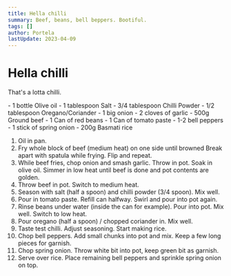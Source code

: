 ```yaml
---
title: Hella chilli
summary: Beef, beans, bell beppers. Bootiful.
tags: []
author: Portela
lastUpdate: 2023-04-09
---
```



# Hella chilli

That's a lotta chilli.

<Ingredients>
- 1 bottle Olive oil
- 1 tablespoon Salt
- 3/4 tablespoon Chilli Powder
- 1/2 tablespoon Oregano/Coriander
- 1 big onion
- 2 cloves of garlic
- 500g Ground beef
- 1 Can of red beans
- 1 Can of tomato paste
- 1-2 bell peppers
- 1 stick of spring onion
- 200g Basmati rice
</Ingredients>

1. Oil in pan.
2. Fry whole block of beef (medium heat) on one side until browned Break apart with spatula while frying. Flip and repeat.
3. While beef fries, chop onion and smash garlic. Throw in pot. Soak in olive oil. Simmer in low heat until beef is done and pot contents are golden.
4. Throw beef in pot. Switch to medium heat.
5. Season with salt (half a spoon) and chilli powder (3/4 spoon). Mix well.
6. Pour in tomato paste. Refill can halfway. Swirl and pour into pot again.
7. Rinse beans under water (inside the can for example). Pour into pot. Mix well. Switch to low heat.
9. Pour oregano (half a spoon) / chopped coriander in. Mix well.
8. Taste test chilli. Adjust seasoning. Start making rice.
10. Chop bell peppers. Add small chunks into pot and mix. Keep a few long pieces for garnish.
11. Chop spring onion. Throw white bit into pot, keep green bit as garnish.
12. Serve over rice. Place remaining bell peppers and sprinkle spring onion on top.